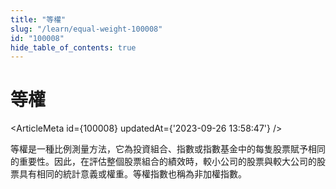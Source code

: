 ```yaml
---
title: "等權"
slug: "/learn/equal-weight-100008"
id: "100008"
hide_table_of_contents: true
---
```



# 等權

<ArticleMeta id={100008} updatedAt={'2023-09-26 13:58:47'} />
<div className='border-solid border-b border-t-0 my-4 border-[var(--ifm-color-gray-300)]' />

等權是一種比例測量方法，它為投資組合、指數或指數基金中的每隻股票賦予相同的重要性。因此，在評估整個股票組合的績效時，較小公司的股票與較大公司的股票具有相同的統計意義或權重。等權指數也稱為非加權指數。
